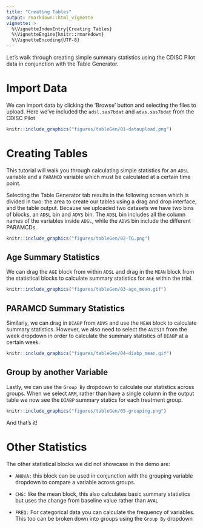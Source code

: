 ```yaml
---
title: "Creating Tables"
output: rmarkdown::html_vignette
vignette: >
  %\VignetteIndexEntry{Creating Tables}
  %\VignetteEngine{knitr::rmarkdown}
  %\VignetteEncoding{UTF-8}
---
```


Let's walk through creating simple summary statistics using the CDISC Pilot data in conjunction with the Table Generator.

# Import Data

We can import data by clicking the 'Browse' button and selecting the files to upload. Here we've included the `adsl.sas7bdat` and `advs.sas7bdat` from the CDISC Pilot


```r
knitr::include_graphics("figures/tableGen/01-dataupload.png")
```

# Creating Tables

This tutorial will walk you through calculating simple statistics for an `ADSL` variable and a `PARAMCD` variable which must be calculated at a certain time point. 

Selecting the Table Generator tab results in the following screen which is divided in two: the area to create our tables using a drag and drop interface, and the table output. Because we uploaded two datasets we have two bins of blocks, an `ADSL` bin and `ADVS` bin. The `ADSL` bin includes all the column names of the variables inside `ADSL`, while the `ADVS` bin include the different PARAMCDs.

```r
knitr::include_graphics("figures/tableGen/02-TG.png")
```

## Age Summary Statistics

We can drag the `AGE` block from within `ADSL` and drag in the `MEAN` block from the statistical blocks to calculate summary statistics for `AGE` within the trial.

```r
knitr::include_graphics("figures/tableGen/03-age_mean.gif")
```

## PARAMCD Summary Statistics

Similarly, we can drag in `DIABP` from `ADVS` and use the `MEAN` block to calculate summary statistics. However, we also need to select the `AVISIT` from the week dropdown in order to calculate the summary statistics of `DIABP` at a certain week.

```r
knitr::include_graphics("figures/tableGen/04-diabp_mean.gif")
```

## Group by another Variable

Lastly, we can use the `Group By` dropdown to calculate our statistics across groups. When we select `ARM`, rather than have a single column in the output table we now see the `DIABP` summary statics for each treatment group. 

```r
knitr::include_graphics("figures/tableGen/05-grouping.png")
```

And that's it! 

# Other Statistics

The other statistical blocks we did not showcase in the demo are:

- `ANOVA:` this block can be used in conjunction with the grouping variable dropdown to compare a variable across groups.

- `CHG:` like the mean block, this also calculates basic summary statistics but uses the change from baseline value rather than `AVAL`

- `FREQ:` For categorical data you can calculate the frequency of variables. This too can be broken down into groups using the `Group By` dropdown
